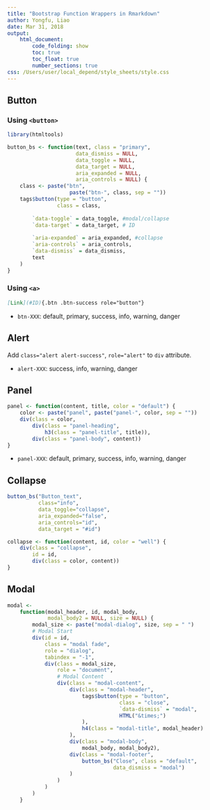 ```yaml
---
title: "Bootstrap Function Wrappers in Rmarkdown"
author: Yongfu, Liao
date: Mar 31, 2018
output: 
    html_document:
        code_folding: show
        toc: true
        toc_float: true
        number_sections: true
css: /Users/user/local_depend/style_sheets/style.css
---
```


Button
--------------------------

### Using `<button>`
```r
library(htmltools)

button_bs <- function(text, class = "primary",
                      data_dismiss = NULL,
                      data_toggle = NULL,
                      data_target = NULL,
                      aria_expanded = NULL,
                      aria_controls = NULL) {
    class <- paste("btn", 
					paste("btn-", class, sep = ""))
    tags$button(type = "button",
				class = class,
        
        `data-toggle` = data_toggle, #modal/collapse
        `data-target` = data_target, # ID
        
        `aria-expanded` = aria_expanded, #collapse
        `aria-controls` = aria_controls,
        `data-dismiss` = data_dismiss,
        text
    )
}
```

### Using `<a>`
```markdown
[Link](#ID){.btn .btn-success role="button"}
```

- `btn-XXX`: default, primary, success, info, warning, danger


Alert
-----------------------------

Add `class="alert alert-success"`,  `role="alert"` to `div` attribute.

- `alert-XXX`: success, info, warning, danger

Panel
------------------------------

```r
panel <- function(content, title, color = "default") {
    color <- paste("panel", paste("panel-", color, sep = ""))
    div(class = color,
        div(class = "panel-heading",
            h3(class = "panel-title", title)),
        div(class = "panel-body", content))
}
```

- `panel-XXX`: default, primary, success, info, warning, danger

Collapse
-------------------------------

```r
button_bs("Button_text", 
          class="info",
          data_toggle="collapse", 
          aria_expanded="false",
          aria_controls="id", 
          data_target = "#id")
```

```r
collapse <- function(content, id, color = "well") {
    div(class = "collapse",
        id = id,
        div(class = color, content))
}
```

Modal
---------------------------------
```r
modal <-
    function(modal_header, id, modal_body,
             modal_body2 = NULL, size = NULL) {
        modal_size <- paste("modal-dialog", size, sep = " ")  
        # Modal Start
        div(id = id,
            class = "modal fade",
            role = "dialog",
            tabindex = "-1",
            div(class = modal_size,
                role = "document",
                # Modal Content
                div(class = "modal-content",
                    div(class = "modal-header",
                        tags$button(type = "button",
                                    class = "close",
                                    `data-dismiss` = "modal",
                                    HTML("&times;")
                        ),
                        h4(class = "modal-title", modal_header)
                    ),
                    div(class = "modal-body",
                        modal_body, modal_body2),
                    div(class = "modal-footer",
                        button_bs("Close", class = "default",
                                  data_dismiss = "modal")
                    )
                )
            )
        )
    }

```